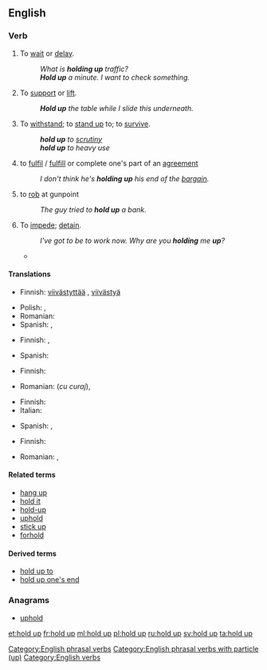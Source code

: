 {{also|hold-up}}
==English==

===Verb===
{{en-verb|holds up|holding up|held up|held up}}

# {{idiomatic|transitive}} To [[wait]] or [[delay]].
#: ''What is '''holding up''' traffic?''
#: '''''Hold up''' a minute.  I want to check something.''
# To [[support]] or [[lift]].
#: '''''Hold up''' the table while I slide this underneath.''
# {{idiomatic}} To [[withstand]]; to [[stand up]] to; to [[survive]].
#: '''''hold up''' to [[scrutiny]]''
#: '''''hold up''' to heavy use''
# {{idiomatic}} to [[fulfil]] / [[fulfill]] or complete one's part of an [[agreement]]
#: ''I don't think he's '''holding up''' his end of the [[bargain]].''
# {{idiomatic}} to [[rob]] at gunpoint
#: ''The guy tried to '''hold up''' a bank.''
# {{transitive}} To [[impede]]; [[detain]].
#: ''I've got to be to work now. Why are you '''holding''' me '''up'''?''
#*{{quote-news
|year=2012
|date=May 13
|author=Andrew Benson
|title=Williams's Pastor Maldonado takes landmark Spanish Grand Prix win
|work=BBC Sport
|url=http://www.bbc.co.uk/sport/0/formula1/18051941
|page=
|passage=It worked to perfection. Ferrari's decision not to stop on the next lap simply made life easier, especially when Alonso was '''held up''' by Marussia's Charles Pic during that period - for which the Frenchman earned a drive-through penalty.}}

====Translations====
{{trans-top|to wait or delay}}
* Finnish: [[viivästyttää]] {{qualifier|transitive}}, [[viivästyä]] {{qualifier|intransitive}}
{{trans-mid}}
* Polish: {{t-|pl|wstrzymać}}, {{t-|pl|opóźnić}}
* Romanian: {{t+|ro|întârzia}}
* Spanish: {{t+|es|aguaitar}} {{qualifier|Am.}}, {{t+|es|esperar}}
{{trans-bottom}}

{{trans-top|to support or lift}}
* Finnish: {{t+|fi|nostaa}}, {{t+|fi|kohottaa}}
{{trans-mid}}
* Spanish: {{t+|es|sostener}}
{{trans-bottom}}

{{trans-top|(idiomatic) to withstand; to stand up to; to survive}}
* Finnish: {{t+|fi|kestää}}
{{trans-mid}}
* Romanian: {{t-|ro|înfrunta}} (''cu curaj''), {{t-|ro|stăvili}}
{{trans-bottom}}

{{trans-top|(idiomatic) to fulfil / fulfill or complete one's part of an agreement}}
* Finnish: {{t+|fi|täyttää}}
* Italian: {{t+|it|mantenere}}
{{trans-mid}}
* Spanish: {{t+|es|mantener}}, {{t+|es|cumplir}}
{{trans-bottom}}

{{trans-top|(idiomatic) to rob at gunpoint}}
* Finnish: {{t+|fi|ryöstää}}
{{trans-mid}}
* Romanian: {{t+|ro|jefui}}, {{t+|ro|prăda}}
{{trans-bottom}}

====Related terms====
* [[hang up]]
* [[hold it]]
* [[hold-up]]
* [[uphold]]
* [[stick up]]
* [[forhold]]

====Derived terms====
* [[hold up to]]
* [[hold up one's end]]

===Anagrams===
* [[uphold#English|uphold]]

[[Category:English phrasal verbs]]
[[Category:English phrasal verbs with particle (up)]]
[[Category:English verbs]]

[[et:hold up]]
[[fr:hold up]]
[[ml:hold up]]
[[pl:hold up]]
[[ru:hold up]]
[[sv:hold up]]
[[ta:hold up]]